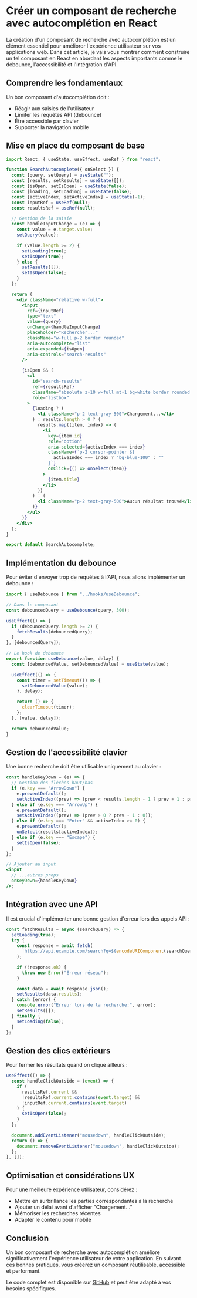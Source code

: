 # Créer un composant de recherche avec autocomplétion en React

La création d'un composant de recherche avec autocomplétion est un élément essentiel pour améliorer l'expérience utilisateur sur vos applications web. Dans cet article, je vais vous montrer comment construire un tel composant en React en abordant les aspects importants comme le debounce, l'accessibilité et l'intégration d'API.

## Comprendre les fondamentaux

Un bon composant d'autocomplétion doit :

- Réagir aux saisies de l'utilisateur
- Limiter les requêtes API (debounce)
- Être accessible par clavier
- Supporter la navigation mobile

## Mise en place du composant de base

```jsx
import React, { useState, useEffect, useRef } from "react";

function SearchAutocomplete({ onSelect }) {
  const [query, setQuery] = useState("");
  const [results, setResults] = useState([]);
  const [isOpen, setIsOpen] = useState(false);
  const [loading, setLoading] = useState(false);
  const [activeIndex, setActiveIndex] = useState(-1);
  const inputRef = useRef(null);
  const resultsRef = useRef(null);

  // Gestion de la saisie
  const handleInputChange = (e) => {
    const value = e.target.value;
    setQuery(value);

    if (value.length >= 2) {
      setLoading(true);
      setIsOpen(true);
    } else {
      setResults([]);
      setIsOpen(false);
    }
  };

  return (
    <div className="relative w-full">
      <input
        ref={inputRef}
        type="text"
        value={query}
        onChange={handleInputChange}
        placeholder="Rechercher..."
        className="w-full p-2 border rounded"
        aria-autocomplete="list"
        aria-expanded={isOpen}
        aria-controls="search-results"
      />

      {isOpen && (
        <ul
          id="search-results"
          ref={resultsRef}
          className="absolute z-10 w-full mt-1 bg-white border rounded shadow-lg"
          role="listbox"
        >
          {loading ? (
            <li className="p-2 text-gray-500">Chargement...</li>
          ) : results.length > 0 ? (
            results.map((item, index) => (
              <li
                key={item.id}
                role="option"
                aria-selected={activeIndex === index}
                className={`p-2 cursor-pointer ${
                  activeIndex === index ? "bg-blue-100" : ""
                }`}
                onClick={() => onSelect(item)}
              >
                {item.title}
              </li>
            ))
          ) : (
            <li className="p-2 text-gray-500">Aucun résultat trouvé</li>
          )}
        </ul>
      )}
    </div>
  );
}

export default SearchAutocomplete;
```

## Implémentation du debounce

Pour éviter d'envoyer trop de requêtes à l'API, nous allons implémenter un debounce :

```jsx
import { useDebounce } from "../hooks/useDebounce";

// Dans le composant
const debouncedQuery = useDebounce(query, 300);

useEffect(() => {
  if (debouncedQuery.length >= 2) {
    fetchResults(debouncedQuery);
  }
}, [debouncedQuery]);

// Le hook de debounce
export function useDebounce(value, delay) {
  const [debouncedValue, setDebouncedValue] = useState(value);

  useEffect(() => {
    const timer = setTimeout(() => {
      setDebouncedValue(value);
    }, delay);

    return () => {
      clearTimeout(timer);
    };
  }, [value, delay]);

  return debouncedValue;
}
```

## Gestion de l'accessibilité clavier

Une bonne recherche doit être utilisable uniquement au clavier :

```jsx
const handleKeyDown = (e) => {
  // Gestion des flèches haut/bas
  if (e.key === "ArrowDown") {
    e.preventDefault();
    setActiveIndex((prev) => (prev < results.length - 1 ? prev + 1 : prev));
  } else if (e.key === "ArrowUp") {
    e.preventDefault();
    setActiveIndex((prev) => (prev > 0 ? prev - 1 : 0));
  } else if (e.key === "Enter" && activeIndex >= 0) {
    e.preventDefault();
    onSelect(results[activeIndex]);
  } else if (e.key === "Escape") {
    setIsOpen(false);
  }
};

// Ajouter au input
<input
  // ...autres props
  onKeyDown={handleKeyDown}
/>;
```

## Intégration avec une API

Il est crucial d'implémenter une bonne gestion d'erreur lors des appels API :

```jsx
const fetchResults = async (searchQuery) => {
  setLoading(true);
  try {
    const response = await fetch(
      `https://api.example.com/search?q=${encodeURIComponent(searchQuery)}`
    );

    if (!response.ok) {
      throw new Error("Erreur réseau");
    }

    const data = await response.json();
    setResults(data.results);
  } catch (error) {
    console.error("Erreur lors de la recherche:", error);
    setResults([]);
  } finally {
    setLoading(false);
  }
};
```

## Gestion des clics extérieurs

Pour fermer les résultats quand on clique ailleurs :

```jsx
useEffect(() => {
  const handleClickOutside = (event) => {
    if (
      resultsRef.current &&
      !resultsRef.current.contains(event.target) &&
      !inputRef.current.contains(event.target)
    ) {
      setIsOpen(false);
    }
  };

  document.addEventListener("mousedown", handleClickOutside);
  return () => {
    document.removeEventListener("mousedown", handleClickOutside);
  };
}, []);
```

## Optimisation et considérations UX

Pour une meilleure expérience utilisateur, considérez :

- Mettre en surbrillance les parties correspondantes à la recherche
- Ajouter un délai avant d'afficher "Chargement..."
- Mémoriser les recherches récentes
- Adapter le contenu pour mobile

## Conclusion

Un bon composant de recherche avec autocomplétion améliore significativement l'expérience utilisateur de votre application. En suivant ces bonnes pratiques, vous créerez un composant réutilisable, accessible et performant.

Le code complet est disponible sur [GitHub](https://github.com/exemple/react-autocomplete-search) et peut être adapté à vos besoins spécifiques.
